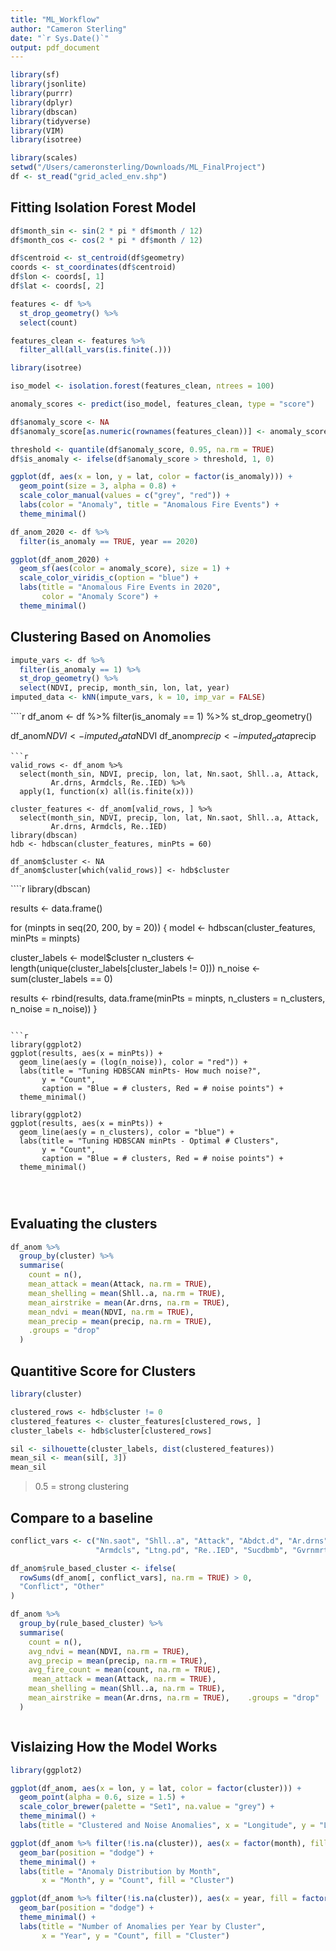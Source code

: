 ```yaml
---
title: "ML_Workflow"
author: "Cameron Sterling"
date: "`r Sys.Date()`"
output: pdf_document
---
```


```r
library(sf)
library(jsonlite)
library(purrr)
library(dplyr)
library(dbscan)
library(tidyverse)
library(VIM)
library(isotree)

library(scales)
setwd("/Users/cameronsterling/Downloads/ML_FinalProject")
df <- st_read("grid_acled_env.shp")
```

## Fitting Isolation Forest Model
```r
df$month_sin <- sin(2 * pi * df$month / 12)
df$month_cos <- cos(2 * pi * df$month / 12)

df$centroid <- st_centroid(df$geometry)
coords <- st_coordinates(df$centroid)
df$lon <- coords[, 1]
df$lat <- coords[, 2]

features <- df %>%
  st_drop_geometry() %>%
  select(count)

features_clean <- features %>%
  filter_all(all_vars(is.finite(.)))

library(isotree)

iso_model <- isolation.forest(features_clean, ntrees = 100)

anomaly_scores <- predict(iso_model, features_clean, type = "score")

df$anomaly_score <- NA
df$anomaly_score[as.numeric(rownames(features_clean))] <- anomaly_scores

threshold <- quantile(df$anomaly_score, 0.95, na.rm = TRUE)
df$is_anomaly <- ifelse(df$anomaly_score > threshold, 1, 0)


```



```r
ggplot(df, aes(x = lon, y = lat, color = factor(is_anomaly))) +
  geom_point(size = 3, alpha = 0.8) +
  scale_color_manual(values = c("grey", "red")) +
  labs(color = "Anomaly", title = "Anomalous Fire Events") +
  theme_minimal()

```
```r


df_anom_2020 <- df %>%
  filter(is_anomaly == TRUE, year == 2020)

ggplot(df_anom_2020) +
  geom_sf(aes(color = anomaly_score), size = 1) +
  scale_color_viridis_c(option = "blue") +
  labs(title = "Anomalous Fire Events in 2020",
       color = "Anomaly Score") +
  theme_minimal()

```

## Clustering Based on Anomolies
```r

impute_vars <- df %>%
  filter(is_anomaly == 1) %>%
  st_drop_geometry() %>%
  select(NDVI, precip, month_sin, lon, lat, year)
imputed_data <- kNN(impute_vars, k = 10, imp_var = FALSE)
```
````r
df_anom <- df %>%
  filter(is_anomaly == 1) %>%
  st_drop_geometry()

df_anom$NDVI <- imputed_data$NDVI
df_anom$precip <- imputed_data$precip

```
```r

valid_rows <- df_anom %>%
  select(month_sin, NDVI, precip, lon, lat, Nn.saot, Shll..a, Attack,
         Ar.drns, Armdcls, Re..IED) %>%
  apply(1, function(x) all(is.finite(x)))

cluster_features <- df_anom[valid_rows, ] %>%
  select(month_sin, NDVI, precip, lon, lat, Nn.saot, Shll..a, Attack,
         Ar.drns, Armdcls, Re..IED) 
library(dbscan)
hdb <- hdbscan(cluster_features, minPts = 60)

df_anom$cluster <- NA
df_anom$cluster[which(valid_rows)] <- hdb$cluster
```

````r
library(dbscan)

results <- data.frame()

for (minpts in seq(20, 200, by = 20)) {
  model <- hdbscan(cluster_features, minPts = minpts)
  
  cluster_labels <- model$cluster
  n_clusters <- length(unique(cluster_labels[cluster_labels != 0]))
  n_noise <- sum(cluster_labels == 0)
  
  results <- rbind(results, data.frame(minPts = minpts,
                                       n_clusters = n_clusters,
                                       n_noise = n_noise))
}
```

```r
library(ggplot2)
ggplot(results, aes(x = minPts)) +
  geom_line(aes(y = (log(n_noise)), color = "red")) +
  labs(title = "Tuning HDBSCAN minPts- How much noise?",
       y = "Count",
       caption = "Blue = # clusters, Red = # noise points") +
  theme_minimal()

library(ggplot2)
ggplot(results, aes(x = minPts)) +
  geom_line(aes(y = n_clusters), color = "blue") +
  labs(title = "Tuning HDBSCAN minPts - Optimal # Clusters",
       y = "Count",
       caption = "Blue = # clusters, Red = # noise points") +
  theme_minimal()




```


## Evaluating the clusters
```r
df_anom %>%
  group_by(cluster) %>%
  summarise(
    count = n(),
    mean_attack = mean(Attack, na.rm = TRUE),
    mean_shelling = mean(Shll..a, na.rm = TRUE),
    mean_airstrike = mean(Ar.drns, na.rm = TRUE),
    mean_ndvi = mean(NDVI, na.rm = TRUE),
    mean_precip = mean(precip, na.rm = TRUE),
    .groups = "drop"
  )

```

## Quantitive Score for Clusters
```r
library(cluster)

clustered_rows <- hdb$cluster != 0
clustered_features <- cluster_features[clustered_rows, ]
cluster_labels <- hdb$cluster[clustered_rows]

sil <- silhouette(cluster_labels, dist(clustered_features))
mean_sil <- mean(sil[, 3])
mean_sil
```
> 0.5 = strong clustering 

## Compare to a baseline
```r

conflict_vars <- c("Nn.saot", "Shll..a", "Attack", "Abdct.d", "Ar.drns",  
                   "Armdcls", "Ltng.pd", "Re..IED", "Sucdbmb", "Gvrnmrt")

df_anom$rule_based_cluster <- ifelse(
  rowSums(df_anom[, conflict_vars], na.rm = TRUE) > 0,
  "Conflict", "Other"
)

df_anom %>%
  group_by(rule_based_cluster) %>%
  summarise(
    count = n(),
    avg_ndvi = mean(NDVI, na.rm = TRUE),
    avg_precip = mean(precip, na.rm = TRUE),
    avg_fire_count = mean(count, na.rm = TRUE),
     mean_attack = mean(Attack, na.rm = TRUE),
    mean_shelling = mean(Shll..a, na.rm = TRUE),
    mean_airstrike = mean(Ar.drns, na.rm = TRUE),    .groups = "drop"
  )



```
## Vislaizing How the Model Works 
```r
library(ggplot2)

ggplot(df_anom, aes(x = lon, y = lat, color = factor(cluster))) +
  geom_point(alpha = 0.6, size = 1.5) +
  scale_color_brewer(palette = "Set1", na.value = "grey") +
  theme_minimal() +
  labs(title = "Clustered and Noise Anomalies", x = "Longitude", y = "Latitude", color = "Cluster")


```

```r
ggplot(df_anom %>% filter(!is.na(cluster)), aes(x = factor(month), fill = factor(cluster))) +
  geom_bar(position = "dodge") +
  theme_minimal() +
  labs(title = "Anomaly Distribution by Month",
       x = "Month", y = "Count", fill = "Cluster")


```
```r
ggplot(df_anom %>% filter(!is.na(cluster)), aes(x = year, fill = factor(cluster))) +
  geom_bar(position = "dodge") +
  theme_minimal() +
  labs(title = "Number of Anomalies per Year by Cluster",
       x = "Year", y = "Count", fill = "Cluster")


```